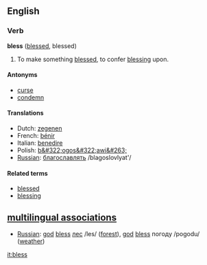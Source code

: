 ==English==
===Verb===
'''bless''' ([[blessed]], blessed)

#To make something [[blessed]], to confer [[blessing]] upon.

====Antonyms====
*[[curse]]
*[[condemn]]

====Translations====
*Dutch: [[zegenen]]
*French: [[bénir]]
*Italian: [[benedire]]
*Polish: [[b&#322;ogos&#322;awi&#263;]]
*[[Russian]]: [[:ru:благославлять|благославлять]] /blagoslovlyat'/

====Related terms====
*[[blessed]]
*[[blessing]]

==[[multilingual associations]]==
*[[Russian]]: [[god]] [[bless]] [[:ru:лес|лес]] /les/ ([[forest]]), [[god]] [[bless]] погоду /pogodu/ ([[weather]])

[[it:bless]]
